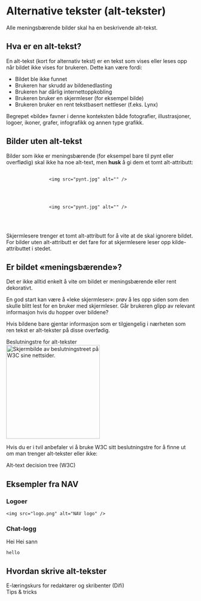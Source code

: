 

# Alternative tekster (alt-tekster)

<Ingress>
	Alle meningsbærende bilder skal ha en beskrivende alt-tekst.
</Ingress>

## Hva er en alt-tekst?

En alt-tekst (kort for alternativ tekst) er en tekst som vises eller leses opp når bildet ikke vises for brukeren. Dette kan være fordi:

- Bildet ble ikke funnet
- Brukeren har skrudd av bildenedlasting
- Brukeren har dårlig internettoppkobling
- Brukeren bruker en skjermleser (for eksempel bilde)
- Brukeren bruker en rent tekstbasert nettleser (f.eks. Lynx)

<Alertstripe type="info">
	Begrepet «bilde» favner i denne konteksten både fotografier, illustrasjoner, logoer, ikoner, grafer, infografikk og annen type grafikk.
</Alertstripe>

## Bilder uten alt-tekst

Bilder som ikke er meningsbærende (for eksempel bare til pynt eller overflødig) skal ikke ha noe alt-text, men <strong>husk</strong> å gi dem et tomt alt-attributt:

<DoDont>
	<Do>
		<pre class="language-jsx">
			<code class=" language-jsx">
				<span class="token tag"><span class="token tag"><span class="token punctuation">&lt;</span>img</span> <span class="token attr-name">src</span><span class="token attr-value"><span class="token punctuation">=</span><span class="token punctuation">"</span>pynt.jpg<span class="token punctuation">"</span></span> <span class="token attr-name">alt</span><span class="token attr-value"><span class="token punctuation">=</span><span class="token punctuation">"</span><span class="token punctuation">"</span></span> <span class="token punctuation">/&gt;</span></span>
			</code>
		</pre>
	</Do>
	<Dont>
		<pre class="language-jsx">
			<code class=" language-jsx">
				<span class="token tag"><span class="token tag"><span class="token punctuation">&lt;</span>img</span> <span class="token attr-name">src</span><span class="token attr-value"><span class="token punctuation">=</span><span class="token punctuation">"</span>pynt.jpg<span class="token punctuation">"</span></span> <span class="token attr-name">alt</span><span class="token attr-value"><span class="token punctuation">=</span><span class="token punctuation">"</span><span class="token punctuation">"</span></span> <span class="token punctuation">/&gt;</span></span>
			</code>
		</pre>
	</Dont>
</DoDont>

<br/>
<Alertstripe type="advarsel">
	Skjermlesere trenger et tomt alt-attributt for å vite at de skal ignorere bildet. For bilder uten alt-attributt er det fare for at skjermlesere leser opp kilde-attributtet i stedet.
</Alertstripe>

## Er bildet «meningsbærende»?

Det er ikke alltid enkelt å vite om bildet er meningsbærende eller rent dekorativt.

En god start kan være å «leke skjermleser»: prøv å les opp siden som den skulle blitt lest for en bruker med skjermleser. Går brukeren glipp av relevant informasjon hvis du hopper over bildene?

Hvis bildene bare gjentar informasjon som er tilgjengelig i nærheten som ren tekst er alt-tekster på disse overfødig.

<Panel className="panel--grey">
	<Undertittel>Beslutningstre for alt-tekster</Undertittel>
	<div className="decision-tree-promo">
		<div className="decision-tree-screenshot">
			<img src={AltDecisionTree} width="250px" alt="Skjermbilde av beslutningstreet på W3C sine nettsider." />
		</div>
		<div>
			<p>Hvis du er i tvil anbefaler vi å bruke W3C sitt beslutningstre for å finne ut om man trenger alt-tekster eller ikke:</p>
			<Lenkepanel className="resource-link" href="https://www.w3.org/WAI/tutorials/images/decision-tree/" border>
			    <div className="w3clogo"><W3CLogo /></div>
			    <Undertittel className="lenkepanel__heading">Alt-text decision tree (W3C)</Undertittel>
			</Lenkepanel>
		</div>
	</div>
</Panel>

## Eksempler fra NAV

### Logoer

<Example>
	<NAVLogo />
</Example>

```
<img src="logo.png" alt="NAV logo" />
```

### Chat-logg

<Example>
	<Snakkeboble topp="13.07.2017 kl. 09:45">
		Hei
	</Snakkeboble>
	<Snakkeboble topp="14.07.2017 kl. 10:12" pilHoyre={true}>
		Hei sann
	</Snakkeboble>
</Example>

```
hello
```

## Hvordan skrive alt-tekster

<Lenkepanel className="resource-link" href="https://www.w3.org/WAI/tutorials/images/decision-tree/" border>
    <Undertittel className="lenkepanel__heading">E-læringskurs for redaktører og skribenter (Difi)</Undertittel>
</Lenkepanel>

<Lenkepanel className="resource-link" href="https://www.w3.org/WAI/tutorials/images/decision-tree/" border>
    <div className="w3clogo"><W3CLogo /></div>
    <Undertittel className="lenkepanel__heading">Tips &amp; tricks</Undertittel>
</Lenkepanel>